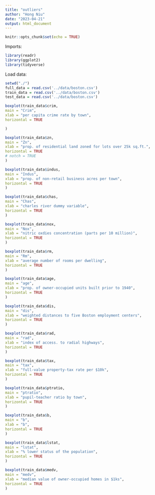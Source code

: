 ```yaml
---
title: "outliers"
author: "Hong Niu"
date: "2023-04-21"
output: html_document
---
```


```r
knitr::opts_chunk$set(echo = TRUE)
```

Imports:
```r
library(readr)
library(ggplot2)
library(tidyverse)
```

Load data:
```r
setwd("./")
full_data = read.csv('../data/boston.csv')
train_data = read.csv('../data/boston.csv')
test_data = read.csv('../data/boston.csv')
```


```r
boxplot(train_data$crim,
main = "Crim",
xlab = "per capita crime rate by town",
horizontal = TRUE

)
```
```r
boxplot(train_data$zn,
main = "Zn",
xlab = "prop. of residential land zoned for lots over 25k sq.ft.",
horizontal = TRUE
# notch = TRUE
)
```

```r
boxplot(train_data$indus,
main = "Indus",
xlab = "prop. of non-retail business acres per town",
horizontal = TRUE
)
```
```r
boxplot(train_data$chas,
main = "Chas",
xlab = "charles river dummy variable",
horizontal = TRUE
)
```
```r
boxplot(train_data$nox,
main = "Nox",
xlab = "nitric oxdies concentration (parts per 10 million)",
horizontal = TRUE
)
```
```r
boxplot(train_data$rm,
main = "Rm",
xlab = "average number of rooms per dwelling",
horizontal = TRUE
)
```
```r
boxplot(train_data$age,
main = "age",
xlab = "prop. of owner-occupied units built prior to 1940",
horizontal = TRUE
)
```
```r
boxplot(train_data$dis,
main = "dis",
xlab = "weighted distances to five Boston employment centers",
horizontal = TRUE
)
```

```r
boxplot(train_data$rad,
main = "rad",
xlab = "index of access. to radial highways",
horizontal = TRUE
)
```
```r
boxplot(train_data$tax,
main = "tax",
xlab = "full-value property-tax rate per $10k",
horizontal = TRUE
)
```
```r
boxplot(train_data$ptratio,
main = "ptratio",
xlab = "pupil-teacher ratio by town",
horizontal = TRUE
)
```


```r
boxplot(train_data$b,
main = "b",
xlab = "b",
horizontal = TRUE
)
```




```r
boxplot(train_data$lstat,
main = "lstat",
xlab = "% lower status of the population",
horizontal = TRUE
)
```

```r
boxplot(train_data$medv,
main = "medv",
xlab = "median value of owner-occupied homes in $1ks",
horizontal = TRUE
)
```















